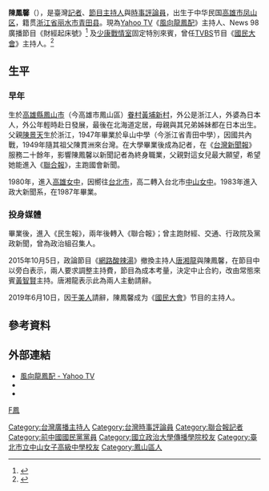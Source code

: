 {{Infobox Officeholder
| name = 陳鳳馨
|other_names =
| nickname = 
| image =
| order=主持人
| sex = 女
| birth_date ={{birth_date_and_age|1965|4|27}}
| birth_place = {{ROC|臺灣省}}[[高雄縣|高雄縣]][[鳳山區|鳳山市]]（今高雄市鳳山區）鳳山眷村黃埔新村
| death_date =
| death_place =
| Native place =
| nationality = {{ROC}}
| parents = [[陳景天|陳景天]]（父）
| spouse = [[朱振球|朱振球]]
| relatives = 
| education=
| occupation= 
| children = 
| profession = 
| website = 
| educate=
* [[台北市立中山女子高級中學|台北市立中山女子高級中學]]畢業(1983年) 
*[[國立政治大學|國立政治大學]][[新聞學|新聞學]]系畢業 (1987年)
|past=
*[[Yahoo_TV|Yahoo TV]][[政論節目|政論節目]]《[[風向龍鳳配|風向龍鳳配]]》主持人
*News 98 廣播節目《財經起床號》主持人
*[[TVBS|TVBS]]节目《[[國民大會_(電視節目)|國民大會]]》主持人
*[[2100全民開講|2100全民開講]]、[[李艷秋_(主播)#新聞夜總會|新聞夜總會]]固定特別來賓
*民生報擔任財經記者，一九八九年進入聯合報財經組，歷任政治組召集人、財經組召集人，曾主跑財政部、經建會、交通部、行政院、立法院與總統府等路線，對政經情勢、公共政策制訂與影響最感興趣
}}
'''陳鳳馨'''（{{bd|1965年|4月27日||catIdx=Chen陳}}），是臺灣[[記者|記者]]、[[主持人|節目主持人]]與[[時事評論員|時事評論員]]，出生于中华民国[[高雄市|高雄市]][[凤山区|凤山区]]，籍贯[[浙江省|浙江省]][[丽水市|丽水市]][[青田县|青田县]]。現為[[Yahoo_TV|Yahoo TV]]《[[風向龍鳳配|風向龍鳳配]]》主持人、News 98 廣播節目《財經起床號》<ref>{{youtube|playlist=PL0VpXJuJSa7eNpcO8V_0M3axwr4wEyYaS|財經起床號 / 陳鳳馨}}</ref> 及[[少康戰情室|少康戰情室]]固定特別來賓，曾任[[TVBS|TVBS]]节目《[[國民大會_(電視節目)|國民大會]]》主持人。<ref>{{cite web |url=https://www.bcccourse.com/introduction/Instructors.aspx?tid=315 |title=陳鳳馨 |language=zh-tw |publisher=新傳媒學苑 |accessdate=2018-12-17 |archive-date=2018-12-18 |archive-url=https://web.archive.org/web/20181218054318/https://www.bcccourse.com/introduction/Instructors.aspx?tid=315 |dead-url=no }}</ref>

==生平==
===早年===
生於[[高雄縣|高雄縣]][[鳳山區|鳳山市]]（今高雄市鳳山區）[[眷村|眷村]][[黃埔新村_(臺灣)|黃埔新村]]，外公是浙江人，外婆為日本人，外公年輕時赴日發展，最後在北海道定居，母親與其兄弟姊妹都在日本出生。父親[[陳景天|陳景天]]生於浙江，1947年畢業於阜山中學（今浙江省青田中學），因國共內戰，1949年隨其祖父陳貫洲來台灣。在大學畢業後成為記者，在《[[台灣新聞報|台灣新聞報]]》服務二十餘年，影響陳鳳馨以新聞記者為終身職業，父親對這女兒最大願望，希望她能進入《[[聯合報|聯合報]]》，主跑國會新聞。

1980年，進入[[高雄女中|高雄女中]]，因嚮往[[台北市|台北市]]，高二轉入台北市[[中山女中|中山女中]]。1983年進入政大新聞系，在1987年畢業。

===投身媒體===
畢業後，進入《民生報》，兩年後轉入《聯合報》；曾主跑財經、交通、行政院及黨政新聞，曾為政治組召集人。

2015年10月5日，政論節目《[[網路酸辣湯|網路酸辣湯]]》撤換主持人[[唐湘龍|唐湘龍]]與陳鳳馨，在節目中以旁白表示，兩人要求調整主持費，節目為成本考量，決定中止合約，改由常態來賓[[黃智賢_(臺灣)|黃智賢]]主持。唐湘龍表示此為兩人主動請辭。

2019年6月10日，因[[于美人|于美人]]請辭，陳鳳馨成为《[[國民大會_(電視節目)|國民大會]]》节目的主持人。

==參考資料==
{{reflist}}

==外部連結==
*[https://tw.tv.yahoo.com/wtn-dragonphoenix 風向龍鳳配 - Yahoo TV] {{Wayback|url=https://tw.tv.yahoo.com/wtn-dragonphoenix |date=20201113054209 }}
*{{youtube|playlist=PLt2zGTMwV2dKqudEjbTpwBhRkqwgnH59I|財經起床號 / 陳鳳馨 }}
*{{youtube|playlist=PLt2zGTMwV2dIhyndsVc3uB9fcpybQTFHN|正經龍鳳配 / 唐湘龍 × 陳鳳馨  }}

{{DEFAULTSORT:Chen陳}}
[[Category:台灣廣播主持人|Category:台灣廣播主持人]]
[[Category:台灣時事評論員|Category:台灣時事評論員]]
[[Category:聯合報記者|Category:聯合報記者]]
[[Category:前中國國民黨黨員|Category:前中國國民黨黨員]]
[[Category:國立政治大學傳播學院校友|Category:國立政治大學傳播學院校友]]
[[Category:臺北市立中山女子高級中學校友|Category:臺北市立中山女子高級中學校友]]
[[Category:鳳山區人|Category:鳳山區人]]
[[分类:陈姓|F鳳]]
